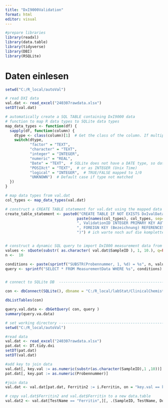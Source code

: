 ```yaml
---
title: "DxI9000Validation"
format: html
editor: visual
---
```


```r
#prepare libraries
library(readxl)
library(data.table)
library(tidyverse)
library(DBI)
library(RSQLite)

```

# Daten einlesen

```r

setwd("C:/R_local/autoVal")

# read DXI data
val.dat <- read_excel("240307rawdata.xlsx")
setDT(val.dat)

# automatically create a SQL TABLE containing DxI9000 data
# function to map R data types to SQLite data types
map_data_types <- function(df) {
  sapply(df, function(column) {
    dtype <- class(column)[1]  # Get the class of the column. If multiple, take the first.
    switch(dtype,
           "factor" = "TEXT",
           "character" = "TEXT",
           "integer" = "INTEGER",
           "numeric" = "REAL",
           "Date" = "TEXT",  # SQLite does not have a DATE type, so dates are often stored as TEXT
           "POSIXct" = "TEXT",  # or as INTEGER (Unix Time)
           "logical" = "INTEGER",  # TRUE/FALSE mapped to 1/0
           "UNKNOWN")  # Default case if type not matched
  })
}

# map data types from val.dat
col_types <- map_data_types(val.dat)

# construct a CREATE TABLE statement for val.dat using the mapped data types
create_table_statement <- paste0("CREATE TABLE IF NOT EXISTS DxIvalData (",
                                paste(names(col_types), col_types, sep=" ", collapse=", "),
                                ", ValidationID INTEGER PRIMARY KEY AUTOINCREMENT",
                                ", FOREIGN KEY (Bezeichnung) REFERENCES MethodData(Bezeichnung)",
                                ")") # ich warte noch auf die komplette Liste der TestName damit ich die Foreign Key erstellen kann


# construct a dynamic SQL query to import DxI800 measurement data from INLAB
values <- sQuote(substr( as.character( val.dat$SampleID ), 1, 10.), q=FALSE )
n <-  10

conditions <- paste(sprintf("SUBSTR(Probennummer, 1, %d) = %s", n, values), collapse = " OR ")
query <- sprintf("SELECT * FROM MeasurementData WHERE %s", conditions)


# connect to SQLite DB  ----------------------------------------------------

con <- dbConnect(SQLite(), dbname = "C:/R_local/labStat/ClinicalChemistry_test.db")

dbListTables(con)

query.val.data <- dbGetQuery( con, query )
summary(query.va.data)


```

```r
# set working directory ----------------------------------------------------
setwd("C:/R_local/autoVal")

```

```r
#read data
val.dat <- read_excel("240307rawdata.xlsx")
pat.dat <- DT.tidy.dxi
setDT(pat.dat)
setDT(val.dat)

#add key to join data
val.dat[, key.val := as.numeric(substr(as.character(SampleID),1 ,10))]
pat.dat[, key.pat := as.numeric(Probennummer)]

#join data
val.dat <- val.dat[pat.dat, Ferritin2 := i.Ferritin, on = "key.val == key.pat"]

# copy val.dat$Ferritin2 and val.dat$Ferritin to a new data.table
val.dat2 <- val.dat[TestName == "Ferritin",][, .(SampleID, TestName, DoseResult, DoseUnit, Ferritin2)]

```
